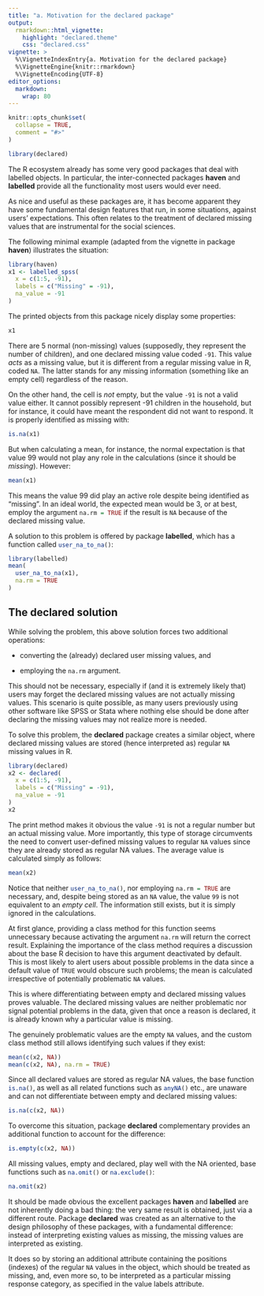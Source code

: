 ```yaml
---
title: "a. Motivation for the declared package"
output: 
  rmarkdown::html_vignette:
    highlight: "declared.theme"
    css: "declared.css"
vignette: >
  %\VignetteIndexEntry{a. Motivation for the declared package}
  %\VignetteEngine{knitr::rmarkdown}
  %\VignetteEncoding{UTF-8}
editor_options: 
  markdown: 
    wrap: 80
---
```


```r
knitr::opts_chunk$set(
  collapse = TRUE,
  comment = "#>"
)
```

```r
library(declared)
```

The R ecosystem already has some very good packages that deal with labelled
objects. In particular, the inter-connected packages **haven** and **labelled**
provide all the functionality most users would ever need.

As nice and useful as these packages are, it has become apparent they have some
fundamental design features that run, in some situations, against users'
expectations. This often relates to the treatment of declared missing values
that are instrumental for the social sciences.

The following minimal example (adapted from the vignette in package **haven**)
illustrates the situation:

```r
library(haven)
x1 <- labelled_spss(
  x = c(1:5, -91),
  labels = c("Missing" = -91),
  na_value = -91
)
```

The printed objects from this package nicely display some properties:

```r
x1
```

There are 5 normal (non-missing) values (supposedly, they represent the number
of children), and one declared missing value coded `-91`. This value *acts* as a
missing value, but it is different from a regular missing value in R, coded `NA`.
The latter stands for any missing information (something like an empty cell)
regardless of the reason.

On the other hand, the cell is *not* empty, but the value `-91` is not a valid
value either. It cannot possibly represent -91 children in the household, but
for instance, it could have meant the respondent did not want to respond. It is
properly identified as missing with:

```r
is.na(x1)
```

But when calculating a mean, for instance, the normal expectation is that value
99 would not play any role in the calculations (since it should be *missing*).
However:

```r
mean(x1)
```

This means the value 99 did play an active role despite being identified as
"missing". In an ideal world, the expected mean would be 3, or at best, employ
the argument `na.rm = TRUE`{.R} if the result is `NA` because of the
declared missing value.

A solution to this problem is offered by package **labelled**, which has a
function called `user_na_to_na()`{.R}:

```r
library(labelled)
mean(
  user_na_to_na(x1),
  na.rm = TRUE
)
```


## The declared solution

While solving the problem, this above solution forces two additional operations:

-   converting the (already) declared user missing values, and

-   employing the `na.rm` argument.

This should not be necessary, especially if (and it is extremely likely that)
users may forget the declared missing values are not actually missing values.
This scenario is quite possible, as many users previously using other software
like SPSS or Stata where nothing else should be done after declaring the missing
values may not realize more is needed.

To solve this problem, the **declared** package creates a similar object, where
declared missing values are stored (hence interpreted as) regular `NA`
missing values in R.

```r
library(declared)
x2 <- declared(
  x = c(1:5, -91),
  labels = c("Missing" = -91),
  na_value = -91
)
x2
```

The print method makes it obvious the value `-91` is not a regular number but an
actual missing value. More importantly, this type of storage circumvents the
need to convert user-defined missing values to regular `NA` values since
they are already stored as regular NA values. The average value is calculated
simply as follows:

```r
mean(x2)
```

Notice that neither `user_na_to_na()`{.R}, nor employing `na.rm = TRUE`{.R} are
necessary, and, despite being stored as an `NA` value, the value `99` is not
equivalent to an *empty cell*. The information still exists, but it is simply
ignored in the calculations.

At first glance, providing a class method for this function seems unnecessary
because activating the argument `na.rm` will return the correct result.
Explaining the importance of the class method requires a discussion about the
base R decision to have this argument deactivated by default. This is most
likely to alert users about possible problems in the data since a default value
of `TRUE` would obscure such problems; the mean is calculated irrespective
of potentially problematic `NA` values.

This is where differentiating between empty and declared missing values proves
valuable. The declared missing values are neither problematic nor signal
potential problems in the data, given that once a reason is declared, it is
already known why a particular value is missing.

The genuinely problematic values are the empty `NA` values, and the custom
class method still allows identifying such values if they exist:

```r
mean(c(x2, NA))
mean(c(x2, NA), na.rm = TRUE)
```

Since all declared values are stored as regular NA values, the base function
`is.na()`{.R}, as well as all related functions such as `anyNA()`{.R} etc., are
unaware and can not differentiate between empty and declared missing values:

```r
is.na(c(x2, NA))
```

To overcome this situation, package **declared** complementary provides an
additional function to account for the difference:

```r
is.empty(c(x2, NA))
```

All missing values, empty and declared, play well with the NA oriented, base
functions such as `na.omit()`{.R} or `na.exclude()`{.R}:

```r
na.omit(x2)
```

It should be made obvious the excellent packages **haven** and **labelled** are
not inherently doing a bad thing: the very same result is obtained, just via a
different route. Package **declared** was created as an alternative to the
design philosophy of these packages, with a fundamental difference: instead of
interpreting existing values as missing, the missing values are interpreted as
existing.

It does so by storing an additional attribute containing the positions (indexes)
of the regular `NA` values in the object, which should be treated as
missing, and, even more so, to be interpreted as a particular missing response
category, as specified in the value labels attribute.
